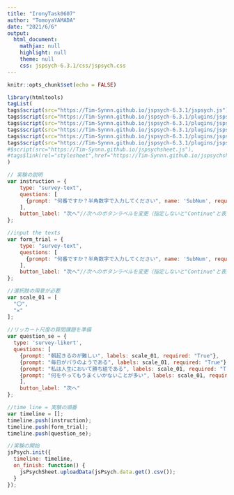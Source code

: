 ---
title: "IronyTask0607"
author: "TomoyaYAMADA"
date: "2021/6/6"
output:
  html_document:
    mathjax: null
    highlight: null
    theme: null
    css: jspsych-6.3.1/css/jspsych.css
---

```{r setup, include=FALSE}
knitr::opts_chunk$set(echo = FALSE)
```

```{r}
library(htmltools)
tagList(
tags$script(src="https://Tim-Synnn.github.io/jspsych-6.3.1/jspsych.js"),
tags$script(src="https://Tim-Synnn.github.io/jspsych-6.3.1/plugins/jspsych-html-keyboard-response.js"),
tags$script(src="https://Tim-Synnn.github.io/jspsych-6.3.1/plugins/jspsych-instructions.js"),
tags$script(src="https://Tim-Synnn.github.io/jspsych-6.3.1/plugins/jspsych-survey-text.js"),
tags$script(src="https://Tim-Synnn.github.io/jspsych-6.3.1/plugins/jspsych-survey-likert.js"),
tags$script(src="https://Tim-Synnn.github.io/jspsych-6.3.1/plugins/jspsych-survey-multi-choice.js")#,
#$script(src="https://Tim-Synnn.github.io/jspsychsheet.js"),
#tags$link(rel="stylesheet",href="https://Tim-Synnn.github.io/jspsychsheet.css")
)
```


```{js}
// 実験の説明
var instruction = {
    type: "survey-text",
    questions: [
      {prompt: "何番ですか？半角数字で入力してください", name: 'SubNum', required:"True"}
    ],
    button_label: "次へ"//次へのボタンラベルを変更（指定しないと"Continue"と表示される）
};

//input the texts
var form_trial = {
    type: "survey-text",
    questions: [
      {prompt: "何番ですか？半角数字で入力してください", name: 'SubNum', required:"True"}
    ],
    button_label: "次へ"//次へのボタンラベルを変更（指定しないと"Continue"と表示される）
};

//選択肢の用意が必要
var scale_01 = [
  "〇", 
  "✕"
];
 
//リッカート尺度の質問課題を準備
var question_se = {
  type: 'survey-likert',
  questions: [
    {prompt: "朝起きるのが難しい", labels: scale_01, required: "True"},
    {prompt: "毎日がバラのようである", labels: scale_01, required: "True"},
    {prompt: "私は人生において勝ち組である", labels: scale_01, required: "True"},
    {prompt: "何をやってもうまくいかないことが多い", labels: scale_01, required: "True"},
    ],
    button_label: "次へ"
};

//time line = 実験の順番
var timeline = [];
timeline.push(instruction);
timeline.push(form_trial);
timeline.push(question_se);

//実験の開始
jsPsych.init({
  timeline: timeline,
  on_finish: function() {
    jsPsychSheet.uploadData(jsPsych.data.get().csv());
  }
});
```
